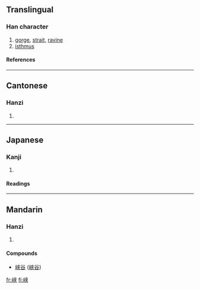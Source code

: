 {{see|峽}}

==Translingual==
===Han character===
{{Han char|rn=46|rad=山|as=06|sn=9|four=|canj=山大廿 (UKT)}}
# [[gorge]], [[strait]], [[ravine]]
# [[isthmus]]
====References====
{{Han ref|kx=0311.061|dkj=08068|hdz=10770.040|uh=5CE1|ud=23777}}
----
==Cantonese==
===Hanzi===
{{yue-hanzi|jyut=|y=haap6}}
# {{defn|Cantonese}}
----
==Japanese==
===Kanji===
{{ja-kanji|grade=c|rs=山06}}
# {{defn|Japanese}} 
====Readings====
{{ja-readings|on=[[きょう]] (kyō), [[こう]] (kō)|kun=[[はざま]] (hazama)}}
----
==Mandarin==
===Hanzi===
{{cmn-hanzi|tra=峽|pin=[[xiá]] (xia2)|wg=hsia<sup>2</sup>}}
# {{defn|Mandarin}}

====Compounds====
* [[峡谷]] ([[峽谷]]) 

[[fr:峡]]
[[fi:峡]]